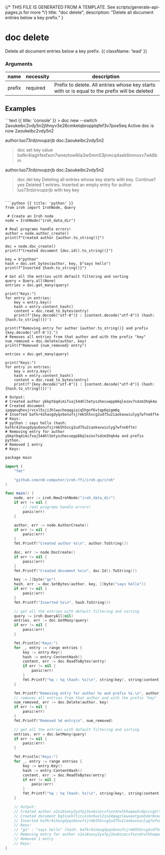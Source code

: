 {/* THIS FILE IS GENERATED FROM A TEMPLATE. See scripts/generate-api-pages.js for more */}
    title: "doc delete",
    description: "Delete all document entries below a key prefix."
}

<div className='not-prose mb-5'>
    <Breadcrumbs pages={[
        { name: 'API', href: '/docs/api', current: false },
        { name: 'doc delete', href: '/docs/api/doc-delete', current: true },
    ]} />
</div>

# doc delete

Delete all document entries below a key prefix. {{ className: 'lead' }}


### Arguments

| name | necessity | description |
| ---- | --------- | ----------- |
| prefix  | required | Prefix to delete. All entries whose key starts with or is equal to the prefix will be deleted |



## Examples

<CodeGroup title="doc delete">
```text {{ title: 'console' }}
> doc new --switch
2aoukeibc2vdy5n2jlihnyv3e26cmketqbropptqfef3v7poe5eq
Active doc is now 2aoukeibc2vdy5n2
      
author:luo73rdznvupzrjb doc:2aoukeibc2vdy5n2 
> doc set key value
bafkr4iagirfesfxon7wneztow6ila3w5mm53jnmcq4sek6nnnxxv7wk6bm

author:luo73rdznvupzrjb doc:2aoukeibc2vdy5n2 
> doc del key
Deleting all entries whose key starts with key. Continue? yes
Deleted 1 entries.
Inserted an empty entry for author luo73rdznvupzrjb with key key
```

```python {{ title: 'python' }}
from iroh import IrohNode, Query

 # Create an Iroh node
node = IrohNode("iroh_data_dir")

# Real programs handle errors!
author = node.author_create()
print(f"Created author {author.to_string()}")

doc = node.doc_create()
print(f"Created document {doc.id().to_string()}")

key = b"python"
hash = doc.set_bytes(author, key, b"says hello")
print(f"Inserted {hash.to_string()}")

# Get all the entries with default filtering and sorting
query = Query.all(None)
entries = doc.get_many(query)

print("Keys:")
for entry in entries:
    key = entry.key()
    hash = entry.content_hash()
    content = doc.read_to_bytes(entry)
    print(f'{key.decode("utf-8")} : {content.decode("utf-8")} (hash: {hash.to_string()})')

print(f"Removing entry for author {author.to_string()} and prefix {key.decode('utf-8')}.")
# Removes all entries from that author and with the prefix "key"
num_removed = doc.delete(author, key)
print(f"Removed {num_removed} entry")

entries = doc.get_many(query)

print("Keys:")
for entry in entries:
    key = entry.key()
    hash = entry.content_hash()
    content = doc.read_to_bytes(entry)
    print(f'{key.decode("utf-8")} : {content.decode("utf-8")} (hash: {hash.to_string()})')

# Output:
# Created author ybkptbq4imifxaj544hl5etyszhecuepp66qlezov7sdzm3hqk4a
# Created document ipqqeughovjrvcxl5sji3hlwycheqqgiajq5hgnf6vtqp6qigm6q
# Inserted bafkr4ihasgdyqs6onufsjrmk5h5vcg2ud75u2iaokavwiulyg7wfno6fte
# Keys:
# python : says hello (hash: bafkr4ihasgdyqs6onufsjrmk5h5vcg2ud75u2iaokavwiulyg7wfno6fte)
# Removing entry for author ybkptbq4imifxaj544hl5etyszhecuepp66qlezov7sdzm3hqk4a and prefix python.
# Removed 1 entry
# Keys:

```

```swift {{ title: 'go' }}
package main

import (
	"fmt"

	"github.com/n0-computer/iroh-ffi/iroh-go/iroh"
)

func main() {
	node, err := iroh.NewIrohNode("iroh_data_dir")
	if err != nil {
		// real programs handle errors!
		panic(err)
	}

	author, err := node.AuthorCreate()
	if err != nil {
		panic(err)
	}
	fmt.Printf("Created author %s\n", author.ToString())

	doc, err := node.DocCreate()
	if err != nil {
		panic(err)
	}
	fmt.Printf("Created document %s\n", doc.Id().ToString())

	key := []byte("go")
	hash, err := doc.SetBytes(author, key, []byte("says hello"))
	if err != nil {
		panic(err)
	}
	fmt.Printf("Inserted %s\n", hash.ToString())

	// get all the entries with default filtering and sorting
	query := iroh.QueryAll(nil)
	entries, err := doc.GetMany(query)
	if err != nil {
		panic(err)
	}

	fmt.Println("Keys:")
	for _, entry := range entries {
		key := entry.Key()
		hash := entry.ContentHash()
		content, err := doc.ReadToBytes(entry)
		if err != nil {
			panic(err)
		}
		fmt.Printf("%q : %q (hash: %s)\n", string(key), string(content), hash.ToString())
	}

	fmt.Printf("Removing entry for author %s and prefix %s.\n", author.ToString(), string(key))
	// removes all entries from that author and with the prefix "key"
	num_removed, err := doc.Delete(author, key)
	if err != nil {
		panic(err)
	}
	fmt.Printf("Removed %d entry\n", num_removed)

	// get all the entries with default filtering and sorting
	entries, err = doc.GetMany(query)
	if err != nil {
		panic(err)
	}

	fmt.Println("Keys:")
	for _, entry := range entries {
		key := entry.Key()
		hash := entry.ContentHash()
		content, err := doc.ReadToBytes(entry)
		if err != nil {
			panic(err)
		}
		fmt.Printf("%q : %q (hash: %s)\n", string(key), string(content), hash.ToString())
	}

	// Output:
	// Created author x2xi6sosy2yafpj3xx6zzocvfxzzdrwlkhaqew5v4pcccg2rtesa
	// Created document bq3ioxh7licvicknhuxl2in24qagzlewoaotgvm3xbr6nxwrv7ea
	// Inserted bafkr4ihasgdyqs6onufsjrmk5h5vcg2ud75u2iaokavwiulyg7wfno6fte
	// Keys:
	// "go" : "says hello" (hash: bafkr4ihasgdyqs6onufsjrmk5h5vcg2ud75u2iaokavwiulyg7wfno6fte)
	// Removing entry for author x2xi6sosy2yafpj3xx6zzocvfxzzdrwlkhaqew5v4pcccg2rtesa and prefix go.
	// Removed 1 entry
	// Keys:
}

```


</CodeGroup>
